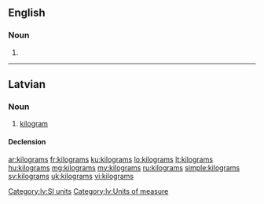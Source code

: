 ==English==

===Noun===
{{head|en|noun plural form}}

# {{plural of|kilogram|lang=en}}

----

==Latvian==

===Noun===
{{lv-noun|m|1st}}

# [[kilogram]] {{gloss|[[SI]] [[unit]] of [[measure]], [[equivalent]] to 1000 [[gram]]s}}

====Declension====
{{lv-decl-noun|kilogram|s|1st}}

[[Category:lv:SI units]]
[[Category:lv:Units of measure]]

[[ar:kilograms]]
[[fr:kilograms]]
[[ku:kilograms]]
[[lo:kilograms]]
[[lt:kilograms]]
[[hu:kilograms]]
[[mg:kilograms]]
[[my:kilograms]]
[[ru:kilograms]]
[[simple:kilograms]]
[[sv:kilograms]]
[[uk:kilograms]]
[[vi:kilograms]]